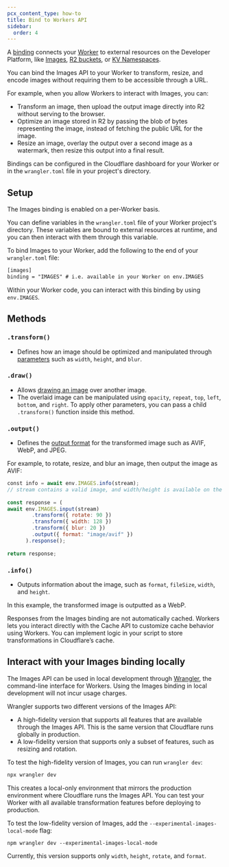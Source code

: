 ```yaml
---
pcx_content_type: how-to
title: Bind to Workers API
sidebar:
  order: 4
---
```


A [binding](/workers/runtime-apis/bindings/) connects your [Worker](/workers/) to external resources on the Developer Platform, like [Images](/images/transform-images/transform-via-workers/), [R2 buckets](/r2/buckets/), or [KV Namespaces](/kv/concepts/kv-namespaces/).

You can bind the Images API to your Worker to transform, resize, and encode images without requiring them to be accessible through a URL.

For example, when you allow Workers to interact with Images, you can:

- Transform an image, then upload the output image directly into R2 without serving to the browser.
- Optimize an image stored in R2 by passing the blob of bytes representing the image, instead of fetching the public URL for the image.
- Resize an image, overlay the output over a second image as a watermark, then resize this output into a final result.

Bindings can be configured in the Cloudflare dashboard for your Worker or in the `wrangler.toml` file in your project's directory.

## Setup

The Images binding is enabled on a per-Worker basis.

You can define variables in the `wrangler.toml` file of your Worker project's directory. These variables are bound to external resources at runtime, and you can then interact with them through this variable.

To bind Images to your Worker, add the following to the end of your `wrangler.toml` file:


```txt
[images]
binding = "IMAGES" # i.e. available in your Worker on env.IMAGES
```

Within your Worker code, you can interact with this binding by using `env.IMAGES`.

## Methods


### `.transform()`

- Defines how an image should be optimized and manipulated through [parameters](/images/transform-images/transform-via-workers/#fetch-options) such as `width`, `height`, and `blur`.

### `.draw()`

- Allows [drawing an image](/images/transform-images/draw-overlays/) over another image.
- The overlaid image can be manipulated using `opacity`, `repeat`, `top`, `left`, `bottom`, and `right`. To apply other parameters, you can pass a child `.transform()` function inside this method.


### `.output()`

* Defines the [output format](/images/transform-images/) for the transformed image such as AVIF, WebP, and JPEG.

For example, to rotate, resize, and blur an image, then output the image as AVIF:

```js
​​const info = await env.IMAGES.info(stream);
// stream contains a valid image, and width/height is available on the info object
 
const response = (
await env.IMAGES.input(stream)
        .transform({ rotate: 90 })
        .transform({ width: 128 })
        .transform({ blur: 20 })
        .output({ format: "image/avif" })
      ).response();
 
return response;
```

### `.info()`

- Outputs information about the image, such as `format`, `fileSize`, `width`, and `height`. 

In this example, the transformed image is outputted as a WebP.

Responses from the Images binding are not automatically cached. Workers lets you interact directly with the Cache API to customize cache behavior using Workers. You can implement logic in your script to store transformations in Cloudflare’s cache.

## Interact with your Images binding locally

The Images API can be used in local development through [Wrangler](/workers/wrangler/install-and-update/), the command-line interface for Workers. Using the Images binding in local development will not incur usage charges.

Wrangler supports two different versions of the Images API:

- A high-fidelity version that supports all features that are available through the Images API. This is the same version that Cloudflare runs globally in production.
- A low-fidelity version that supports only a subset of features, such as resizing and rotation.

To test the high-fidelity version of Images, you can run `wrangler dev`:

```txt
npx wrangler dev
```

This creates a local-only environment that mirrors the production environment where Cloudflare runs the Images API. You can test your Worker with all available transformation features before deploying to production.

To test the low-fidelity version of Images, add the `--experimental-images-local-mode` flag:

```txt
npm wrangler dev --experimental-images-local-mode
```

Currently, this version supports only `width`, `height`, `rotate`, and `format`.
